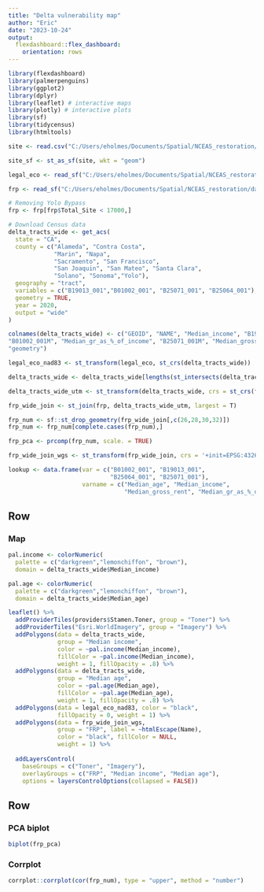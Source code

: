 ```yaml
---
title: "Delta vulnerability map"
author: "Eric"
date: "2023-10-24"
output: 
  flexdashboard::flex_dashboard:
    orientation: rows
---
```


```r
library(flexdashboard)
library(palmerpenguins)
library(ggplot2)
library(dplyr)
library(leaflet) # interactive maps
library(plotly) # interactive plots
library(sf)
library(tidycensus)
library(htmltools)
```

```r

site <- read.csv("C:/Users/eholmes/Documents/Spatial/NCEAS_restoration/data/spatial/ecoatlas_demo/ecoatlas_demo/ecoatlas_9522/ecoatlas_9522/sites/site.csv")

site_sf <- st_as_sf(site, wkt = "geom")

legal_eco <- read_sf("C:/Users/eholmes/Documents/Spatial/NCEAS_restoration/data/spatial/Vector/Delta_legal_eco_boundary/Delta_legal_eco_boundary/bay-delta_LegalEco_boundary.shp")

frp <- read_sf("C:/Users/eholmes/Documents/Spatial/NCEAS_restoration/data/spatial/Vector/Eco_restore_polygons.shp")

# Removing Yolo Bypass
frp <- frp[frp$Total_Site < 17000,] 

# Download Census data
delta_tracts_wide <- get_acs(
  state = "CA",
  county = c("Alameda", "Contra Costa",
             "Marin", "Napa",
             "Sacramento", "San Francisco", 
             "San Joaquin", "San Mateo", "Santa Clara",
             "Solano", "Sonoma","Yolo"),
  geography = "tract",
  variables = c("B19013_001","B01002_001", "B25071_001", "B25064_001"),
  geometry = TRUE,
  year = 2020,
  output = "wide"
)

colnames(delta_tracts_wide) <- c("GEOID", "NAME", "Median_income", "B19013_001M", "Median_age", 
"B01002_001M", "Median_gr_as_%_of_income", "B25071_001M", "Median_gross_rent", "B25064_001M", 
"geometry")

legal_eco_nad83 <- st_transform(legal_eco, st_crs(delta_tracts_wide))

delta_tracts_wide <- delta_tracts_wide[lengths(st_intersects(delta_tracts_wide, legal_eco_nad83))>0,]

delta_tracts_wide_utm <- st_transform(delta_tracts_wide, crs = st_crs(frp))

frp_wide_join <- st_join(frp, delta_tracts_wide_utm, largest = T)

frp_num <- sf::st_drop_geometry(frp_wide_join[,c(26,28,30,32)])
frp_num <- frp_num[complete.cases(frp_num),]

frp_pca <- prcomp(frp_num, scale. = TRUE)

frp_wide_join_wgs <- st_transform(frp_wide_join, crs = '+init=EPSG:4326')

lookup <- data.frame(var = c("B01002_001", "B19013_001", 
                             "B25064_001", "B25071_001"),
                     varname = c("Median_age", "Median_income", 
                                 "Median_gross_rent", "Median_gr_as_%_of_income"))

```

Row {data-height=500}
-------------------------------------

### Map
```r
pal.income <- colorNumeric(
  palette = c("darkgreen","lemonchiffon", "brown"),
  domain = delta_tracts_wide$Median_income)

pal.age <- colorNumeric(
  palette = c("darkgreen","lemonchiffon", "brown"),
  domain = delta_tracts_wide$Median_age)

leaflet() %>%
  addProviderTiles(providers$Stamen.Toner, group = "Toner") %>%
  addProviderTiles("Esri.WorldImagery", group = "Imagery") %>% 
  addPolygons(data = delta_tracts_wide, 
              group = "Median income", 
              color = ~pal.income(Median_income), 
              fillColor = ~pal.income(Median_income), 
              weight = 1, fillOpacity = .8) %>%  
  addPolygons(data = delta_tracts_wide, 
              group = "Median age", 
              color = ~pal.age(Median_age), 
              fillColor = ~pal.age(Median_age), 
              weight = 1, fillOpacity = .8) %>%  
  addPolygons(data = legal_eco_nad83, color = "black", 
              fillOpacity = 0, weight = 1) %>% 
  addPolygons(data = frp_wide_join_wgs, 
              group = "FRP", label = ~htmlEscape(Name),
              color = "black", fillColor = NULL,
              weight = 1) %>% 
  
  addLayersControl(
    baseGroups = c("Toner", "Imagery"),
    overlayGroups = c("FRP", "Median income", "Median age"),
    options = layersControlOptions(collapsed = FALSE))

```

Row {data-height=500}
-----------------------------------------------------------------------

<!--When we use the orientation "rows" we specify each row using "Row".
    To adjust the size of the row use the attribute {data-height=xxx}-->

### PCA biplot

```r
biplot(frp_pca)
```

### Corrplot

```r
corrplot::corrplot(cor(frp_num), type = "upper", method = "number")
```
